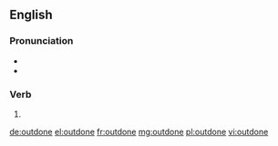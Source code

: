 ==English==

===Pronunciation===
* {{IPA|/ˈɑʊtdon/|lang=en}}
* {{rhymes|ʌn|lang=en}}

===Verb===
{{head|en}}

# {{past participle of|outdo|lang=en}}

[[de:outdone]]
[[el:outdone]]
[[fr:outdone]]
[[mg:outdone]]
[[pl:outdone]]
[[vi:outdone]]